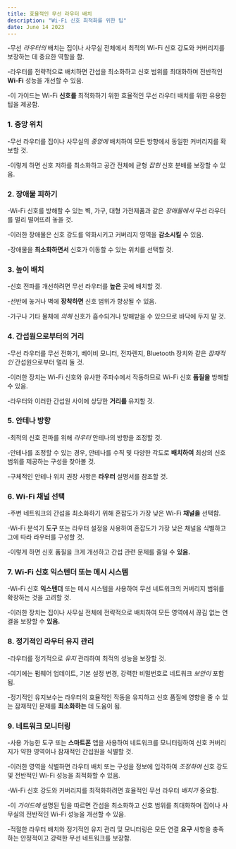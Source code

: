 ```yaml
---
title: 효율적인 무선 라우터 배치
description: "Wi-Fi 신호 최적화를 위한 팁"
date: June 14 2023
---
```




-무선 _라우터의_ 배치는 집이나 사무실 전체에서 최적의 Wi-Fi 신호 강도와 커버리지를 보장하는 데 중요한 역할을 함. 


-라우터를 전략적으로 배치하면 간섭을 최소화하고 신호 범위를 최대화하며 전반적인 **Wi-Fi** 성능을 개선할 수 있음. 


-이 가이드는 Wi-Fi **신호를** 최적화하기 위한 효율적인 무선 라우터 배치를 위한 유용한 팁을 제공함.

### 1. 중앙 위치
-무선 라우터를 집이나 사무실의 _중앙에_ 배치하여 모든 방향에서 동일한 커버리지를 확보할 것. 


-이렇게 하면 신호 저하를 최소화하고 공간 전체에 균형 _잡힌_ 신호 분배를 보장할 수 있음.

### 2. 장애물 피하기
-Wi-Fi 신호를 방해할 수 있는 벽, 가구, 대형 가전제품과 같은 _장애물에서_ 무선 라우터를 멀리 떨어뜨려 놓을 것. 


-이러한 장애물은 신호 강도를 약화시키고 커버리지 영역을 **감소시킬** 수 있음. 


-장애물을 **최소화하면서** 신호가 이동할 수 있는 위치를 선택할 것.

### 3. 높이 배치
-신호 전파를 개선하려면 무선 라우터를 **높은** 곳에 배치할 것. 


-선반에 놓거나 벽에 **장착하면** 신호 범위가 향상될 수 있음. 


-가구나 기타 물체에 _의해_ 신호가 흡수되거나 방해받을 수 있으므로 바닥에 두지 말 것.

### 4. 간섭원으로부터의 거리
-무선 라우터를 무선 전화기, 베이비 모니터, 전자렌지, Bluetooth 장치와 같은 _잠재적인_ 간섭원으로부터 멀리 둘 것. 


-이러한 장치는 Wi-Fi 신호와 유사한 주파수에서 작동하므로 Wi-Fi 신호 **품질을** 방해할 수 있음. 


-라우터와 이러한 간섭원 사이에 상당한 **거리를** 유지할 것.

### 5. 안테나 방향
-최적의 신호 전파를 위해 _라우터_ 안테나의 방향을 조정할 것. 


-안테나를 조정할 수 있는 경우, 안테나를 수직 및 다양한 각도로 **배치하여** 최상의 신호 범위를 제공하는 구성을 찾아볼 것. 


-구체적인 안테나 위치 권장 사항은 **라우터** 설명서를 참조할 것.

### 6. Wi-Fi 채널 선택
-주변 네트워크의 간섭을 최소화하기 위해 혼잡도가 가장 낮은 Wi-Fi **채널을** 선택함. 


-Wi-Fi 분석기 **도구** 또는 라우터 설정을 사용하여 혼잡도가 가장 낮은 채널을 식별하고 그에 따라 라우터를 구성할 것. 


-이렇게 하면 신호 품질을 크게 개선하고 간섭 관련 문제를 줄일 수 **있음.**

### 7. Wi-Fi 신호 익스텐더 또는 메시 시스템
-Wi-Fi 신호 **익스텐더** 또는 메시 시스템을 사용하여 무선 네트워크의 커버리지 범위를 확장하는 것을 고려할 것. 


-이러한 장치는 집이나 사무실 전체에 전략적으로 배치하여 모든 영역에서 끊김 없는 연결을 보장할 수 **있음.**

### 8. 정기적인 라우터 유지 관리
-라우터를 정기적으로 _유지_ 관리하여 최적의 성능을 보장할 것. 


-여기에는 펌웨어 업데이트, 기본 설정 변경, 강력한 비밀번호로 네트워크 _보안이_ 포함됨. 


-정기적인 유지보수는 라우터의 효율적인 작동을 유지하고 신호 품질에 영향을 줄 수 있는 잠재적인 문제를 **최소화하는** 데 도움이 됨.

### 9. 네트워크 모니터링
-사용 가능한 도구 또는 **스마트폰** 앱을 사용하여 네트워크를 모니터링하여 신호 커버리지가 약한 영역이나 잠재적인 간섭원을 식별할 것. 


-이러한 영역을 식별하면 라우터 배치 또는 구성을 정보에 입각하여 _조정하여_ 신호 강도 및 전반적인 Wi-Fi 성능을 최적화할 수 있음.


-Wi-Fi 신호 강도와 커버리지를 최적화하려면 효율적인 무선 라우터 _배치가_ 중요함. 


-이 _가이드에_ 설명된 팁을 따르면 간섭을 최소화하고 신호 범위를 최대화하며 집이나 사무실의 전반적인 Wi-Fi 성능을 개선할 수 있음. 


-적절한 라우터 배치와 정기적인 유지 관리 및 모니터링은 모든 연결 **요구** 사항을 충족하는 안정적이고 강력한 무선 네트워크를 보장함.
